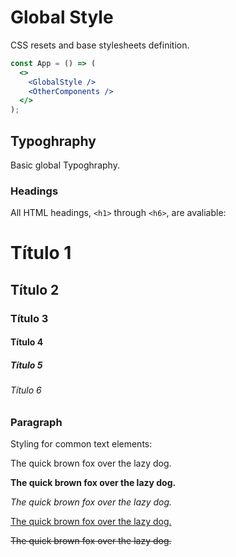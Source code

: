
<Meta title="Styles/GlobalStyle" component={GlobalStyle} />

# Global Style

CSS resets and base stylesheets definition.

```jsx
const App = () => (
  <>
    <GlobalStyle />
    <OtherComponents />
  </>
);
```

## Typoghraphy

Basic global Typoghraphy.

### Headings

All HTML headings, `<h1>` through `<h6>`, are avaliable:

<Canvas>
  <Story name="Headings">
    <div>
      <h1>Título 1 </h1>
      <h2>Título 2 </h2>
      <h3>Título 3 </h3>
      <h4>Título 4 </h4>
      <h5>Título 5 </h5>
      <h6>Título 6 </h6>
    </div>
  </Story>
</Canvas>

### Paragraph

Styling for common text elements:

<Canvas>
  <Story name="Paragraph">
    <div>
      <p>The quick brown fox over the lazy dog.</p>
      <p>
        <strong>The quick brown fox over the lazy dog. </strong>
      </p>
      <p>
        <em>The quick brown fox over the lazy dog. </em>
      </p>
      <p>
        <u>The quick brown fox over the lazy dog. </u>
      </p>
      <p>
        <s>The quick brown fox over the lazy dog. </s>
      </p>
    </div>
  </Story>
</Canvas>
